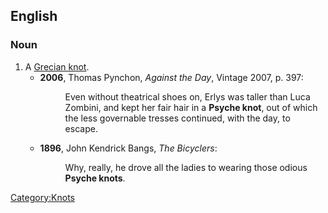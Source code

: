 ==English==

===Noun===
{{en-noun|sg=[[Psyche]] [[knot]]}}

# A [[Grecian knot]].
#*'''2006''', Thomas Pynchon, ''Against the Day'', Vintage 2007, p. 397:
#*:Even without theatrical shoes on, Erlys was taller than Luca Zombini, and kept her fair hair in a '''Psyche knot''', out of which the less governable tresses continued, with the day, to escape.
#*'''1896''', John Kendrick Bangs, ''The Bicyclers'':
#*:Why, really, he drove all the ladies to wearing those odious '''Psyche knots'''.

[[Category:Knots]]
